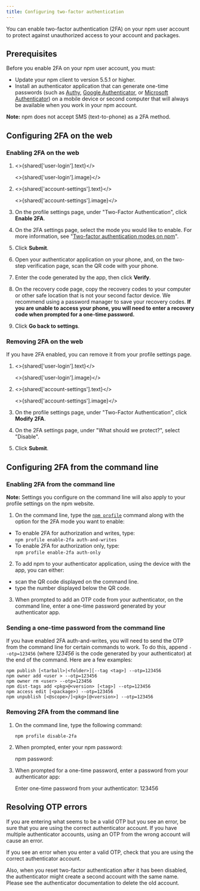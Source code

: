 ```yaml
---
title: Configuring two-factor authentication
---
```


You can enable two-factor authentication (2FA) on your npm user account to protect against unauthorized access to your account and packages.

## Prerequisites

Before you enable 2FA on your npm user account, you must:

* Update your npm client to version 5.5.1 or higher.
* Install an authenticator application that can generate one-time passwords (such as [Authy](https://authy.com/download/), [Google Authenticator](https://support.google.com/accounts/answer/1066447), or [Microsoft Authenticator](https://www.microsoft.com/security/mobile-authenticator-app)) on a mobile device or second computer that will always be available when you work in your npm account.

<Note>

**Note:** npm does not accept SMS (text-to-phone) as a 2FA method.

</Note>

## Configuring 2FA on the web

### Enabling 2FA on the web

1. <>{shared['user-login'].text}</>

   <>{shared['user-login'].image}</>

2. <>{shared['account-settings'].text}</>

   <>{shared['account-settings'].image}</>

3. On the profile settings page, under "Two-Factor Authentication", click **Enable 2FA**.

   <Screenshot src="/getting-started/setting-up-your-npm-user-account/2fa-enable.png" alt="Screenshot showing Enable 2FA button" />

4. On the 2FA settings page, select the mode you would like to enable. For more information, see "[Two-factor authentication modes on npm](about-two-factor-authentication#two-factor-authentication-modes-on-npm)".

   <Screenshot src="/getting-started/setting-up-your-npm-user-account/2fa-auth-pub-select.png" alt="Screenshot showing 2FA types" />

5. Click **Submit**.

   <Screenshot src="/getting-started/setting-up-your-npm-user-account/2fa-auth-pub-submit.png" alt="Screenshot showing 2FA submit button" />

6. Open your authenticator application on your phone, and, on the two-step verification page, scan the QR code with your phone.

7. Enter the code generated by the app, then click **Verify**.

   <Screenshot src="/getting-started/setting-up-your-npm-user-account/2fa-verify.png" alt="Screenshot showing 2FA verification" />

8. On the recovery code page, copy the recovery codes to your computer or other safe location that is not your second factor device. We recommend using a password manager to save your recovery codes. **If you are unable to access your phone, you will need to enter a recovery code when prompted for a one-time password.**

9. Click **Go back to settings**.

   <Screenshot src="/getting-started/setting-up-your-npm-user-account/go-back-to-settings.png" alt="Screenshot showing the Go back to settings button" />

### Removing 2FA on the web

If you have 2FA enabled, you can remove it from your profile settings page.

1. <>{shared['user-login'].text}</>

   <>{shared['user-login'].image}</>

2. <>{shared['account-settings'].text}</>

   <>{shared['account-settings'].image}</>

3. On the profile settings page, under "Two-Factor Authentication", click **Modify 2FA**.

   <Screenshot src="/getting-started/setting-up-your-npm-user-account/2fa-modify.png" alt="Screenshot showing Modify 2FA button" />

4. On the 2FA settings page, under "What should we protect?", select "Disable".

   <Screenshot src="/getting-started/setting-up-your-npm-user-account/2fa-disable.png" alt="Screenshot showing Disable 2FA button" />

5. Click **Submit**.

   <Screenshot src="/getting-started/setting-up-your-npm-user-account/2fa-disable-submit.png" alt="Screenshot showing Disable 2FA submit button" />

## Configuring 2FA from the command line

### Enabling 2FA from the command line

<Note>

**Note:** Settings you configure on the command line will also apply to your profile settings on the npm website.

</Note>

1. On the command line, type the [`npm profile`](/cli/profile) command along with the option for the 2FA mode you want to enable:
  * To enable 2FA for authorization and writes, type:<br/>
  `npm profile enable-2fa auth-and-writes`
  * To enable 2FA for authorization only, type:<br/>
  `npm profile enable-2fa auth-only`

2. To add npm to your authenticator application, using the device with the app, you can either:
  * scan the QR code displayed on the command line.
  * type the number displayed below the QR code.

3. When prompted to add an OTP code from your authenticator, on the command line, enter a one-time password generated by your authenticator app.

### Sending a one-time password from the command line

If you have enabled 2FA auth-and-writes, you will need to send the OTP from the command line for certain commands to work. To do this, append  `--otp=123456` (where *123456* is the code generated by your authenticator) at the end of the command. Here are a few examples:

```
npm publish [<tarball>|<folder>][--tag <tag>] --otp=123456
npm owner add <user > --otp=123456
npm owner rm <user> --otp=123456
npm dist-tags add <pkg>@<version> [<tag>] --otp=123456
npm access edit [<package>) --otp=123456
npm unpublish [<@scope>/]<pkg>[@<version>] --otp=123456
```

### Removing 2FA from the command line

1. On the command line, type the following command:

   ```
   npm profile disable-2fa
   ```

2. When prompted, enter your npm password:

   <Prompt>npm password:</Prompt>

3. When prompted for a one-time password, enter a password from your authenticator app:

   <Prompt>Enter one-time password from your authenticator: <PromptReply>123456</PromptReply></Prompt>

## Resolving OTP errors

If you are entering what seems to be a valid OTP but you see an error, be sure that you are using the correct authenticator account. If you have multiple authenticator accounts, using an OTP from the wrong account will cause an error.

If you see an error when you enter a valid OTP, check that you are using the correct authenticator account.

Also, when you reset two-factor authentication after it has been disabled, the authenticator might create a second account with the same name. Please see the authenticator documentation to delete the old account.
 
